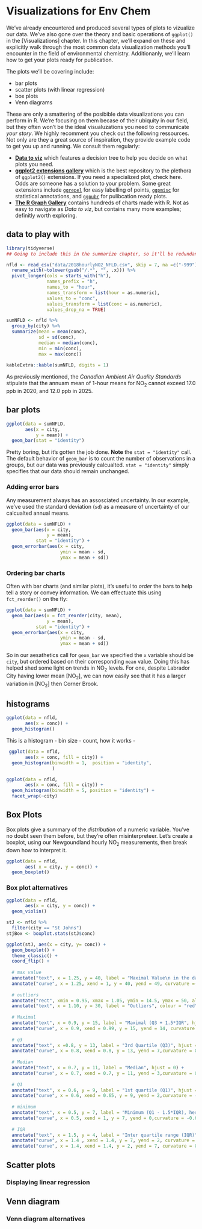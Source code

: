 # Visualizations for Env Chem   

We've already encountered and produced several types of plots to vizualize our data. We've also gone over the theory and basic operations of `ggplot()` in the [Visualizations] chapter. In this chapter, we'll expand on these and explicitly walk through the most common data visualization methods you'll encounter in the field of environmental chemistry. Additionanly, we'll learn how to get your plots ready for publication. 

The plots we'll be covering include: 

  - bar plots
  - scatter plots (with linear regression) 
  - box plots
  - Venn diagrams
  
These are only a smattering of the posibible data visualizations you can perform in R. We're focusing on them becase of their ubiquity in our field, but they often won't be the ideal visualuzations you need to communicate *your story*. We highly recomment you check out the following ressources. Not only are they a great source of inspiration, they provide example code to get you up and running. We consult them regularly: 

  - **[Data to viz](https://www.data-to-viz.com/)** which features a decision tree to help you decide on what plots you need. 
  - **[ggplot2 extensions gallery](https://exts.ggplot2.tidyverse.org/gallery/)** which is the best repository to the plethora of `ggplot2()` extensions. If you need a specialized plot, check here. Odds are someone has a solution to your problem. Some great extensions include [`ggrepel`](https://github.com/slowkow/ggrepel) for easy labelling of points, [`ggpmisc`](https://docs.r4photobiology.info/ggpmisc/) for statistical annotations, and [`ggpubr`](https://rpkgs.datanovia.com/ggpubr/) for pulibcation ready plots. 
  - **[The R Graph Gallery](https://www.r-graph-gallery.com/index.html)** contains hundreds of charts made with R. Not as easy to navigate as *Data to viz*, but contains many more examples; definitly worth exploring. 
  
## data to play with 

```r
library(tidyverse)
## Going to include this in the summarize chapter, so it'll be redundant code... 

nfld <- read_csv("data/2018hourlyNO2_NFLD.csv", skip = 7, na =c("-999")) %>%
  rename_with(~tolower(gsub("/.*", "", .x))) %>%
  pivot_longer(cols = starts_with("h"), 
               names_prefix = "h", 
               names_to = "hour", 
               names_transform = list(hour = as.numeric),
               values_to = "conc", 
               values_transform = list(conc = as.numeric),
               values_drop_na = TRUE) 

sumNFLD <- nfld %>%
  group_by(city) %>%
  summarize(mean = mean(conc), 
            sd = sd(conc), 
            median = median(conc), 
            min = min(conc), 
            max = max(conc))
  
kableExtra::kable(sumNFLD, digits = 1)
```

<!-- going to include this stuff in Summarize chapter--> 



As previously mentioned, the *Canadian Ambient Air Quality Standards* stipulate that the annuam mean of 1-hour means for NO~2~ cannot exceed 17.0 ppb in 2020, and 12.0 ppb in 2025. 


## bar plots

```r
ggplot(data = sumNFLD,
       aes(x = city, 
           y = mean)) +
  geom_bar(stat = "identity")
```
Pretty boring, but it's gotten the job done. **Note** the `stat = "identity"` call. The default behavior of `geom_bar` is to count the number of observations in a groups, but our data was previously calcualted. `stat = "identity"` simply specifies that our data should remain unchanged. 

### Adding error bars 

Any measurement always has an assosciated uncertainty. In our example, we've used the standard deviation (`sd`) as a measure of uncertainty of our calcualted annual means. 

```r
ggplot(data = sumNFLD) +
  geom_bar(aes(x = city, 
               y = mean), 
           stat = "identity") +
  geom_errorbar(aes(x = city, 
                    ymin = mean - sd, 
                    ymax = mean + sd))
```

### Ordering bar charts

Often with bar charts (and similar plots), it's useful to *order* the bars to help tell a story or convey information. We can effectuate this using `fct_reorder()` on the fly:

```r
ggplot(data = sumNFLD) +
  geom_bar(aes(x = fct_reorder(city, mean), 
               y = mean), 
           stat = "identity") +
  geom_errorbar(aes(x = city, 
                    ymin = mean - sd, 
                    ymax = mean + sd))
```
So in our aesathetics call for `geom_bar` we specified the `x` variable should be `city`, but ordered based on their corresponding `mean` value. Doing this has helped shed some light on trends in NO~2~ levels. For one, despite Labrador City having lower mean [NO~2~], we can now easily see that it has a larger variation in [NO~2~] then Corner Brook. 


## histograms

```r
ggplot(data = nfld, 
       aes(x = conc)) +
  geom_histogram()
```
This is a histogram 
  - bin size
  - count, how it works 
  - 
  
```r
 ggplot(data = nfld, 
       aes(x = conc, fill = city)) +
  geom_histogram(binwidth = 1,  position = "identity",
                 )
```

```r

ggplot(data = nfld, 
       aes(x = conc, fill = city)) + 
  geom_histogram(binwidth = 5, position = "identity") +
  facet_wrap(~city)
```

## Box Plots

Box plots give a summary of the *distribution* of a numeric variable. You've no doubt seen them before, but they're often misinterpreteer. Let's create a boxplot, using our Newgoundland hourly NO~2~ measurements,  then break down how to interpret it. 


```r

ggplot(data = nfld, 
       aes( x = city, y = conc)) +
  geom_boxplot()

```


### Box plot alternatives

```r
ggplot(data = nfld, 
       aes(x = city, y = conc)) + 
  geom_violin()
```
```r

stJ <- nfld %>%
  filter(city == "St Johns")
stjBox <- boxplot.stats(stJ$conc)

ggplot(stJ, aes(x = city, y= conc)) +
  geom_boxplot() + 
  theme_classic() +
  coord_flip() +
  
  # max value
  annotate("text", x = 1.25, y = 40, label = "Maximal Value\n in the data", hjust = 1) +
  annotate("curve", x = 1.25, xend = 1, y = 40, yend = 49, curvature =-0.5, arrow = arrow(length = unit(4, "mm")))  +
  
  # outliers
  annotate("rect", xmin = 0.95, xmax = 1.05, ymin = 14.5, ymax = 50, alpha = 0.25, colour = "red") +
  annotate("text", x = 1.10, y = 30, label = "Outliers", colour = "red") +
  
  # Maximal
  annotate("text", x = 0.9, y = 15, label = "Maximal (Q3 + 1.5*IQR", hjust = 0) +
  annotate("curve", x = 0.9, xend = 0.99, y = 15, yend = 14, curvature = -0.5, arrow = arrow(length = unit(4, "mm"))) +    
  
  # q3
  annotate("text", x =0.8, y = 13, label = "3rd Quartile (Q3)", hjust = 0 ) +
  annotate("curve", x = 0.8, xend = 0.8, y = 13, yend = 7,curvature = 0, arrow = arrow(length = unit(4, "mm"))) +
  
  # Median
  annotate("text", x = 0.7, y = 11, label = "Median", hjust = 0) +
  annotate("curve", x = 0.7, xend = 0.7, y = 11, yend = 3,curvature = 0, arrow = arrow(length = unit(4, "mm"))) +
  
  # Q1
  annotate("text", x = 0.6, y = 9, label = "1st quartile (Q1)", hjust = 0 ) +
  annotate("curve", x = 0.6, xend = 0.65, y = 9, yend = 2,curvature = -0.3, arrow = arrow(length = unit(4, "mm"))) +
  
  # minimum
  annotate("text", x = 0.5, y = 7, label = "Minimum (Q1 - 1.5*IQR), here it's equal to the min value in the data", hjust = 0 ) +
  annotate("curve", x = 0.5, xend = 1, y = 7, yend = 0,curvature = -0.6, arrow = arrow(length = unit(4, "mm"))) +
  
  # IQR
  annotate("text", x = 1.5, y = 4, label = "Inter quartile range (IQR)", hjust = 0.25) +
  annotate("curve", x = 1.4 , xend = 1.4, y = 7, yend = 2, curvature = 0, arrow = arrow(length = unit(4, "mm"))) +
  annotate("curve", x = 1.4, xend = 1.4, y = 2, yend = 7, curvature = 0, arrow = arrow(length = unit(4, "mm"))) 


```


## Scatter plots

### Displaying linear regression






## Venn diagram

### Venn diagram alternatives 